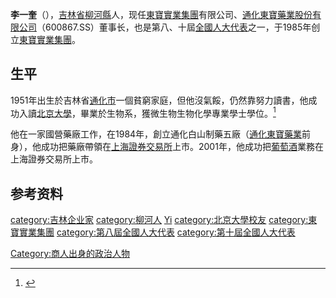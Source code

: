 {{advert|time=2018-04-05T00:11:19+00:00}}
'''李一奎'''（{{bd|1951年|5月17日|catIdx=L李}}），[[吉林省|吉林省]][[柳河縣|柳河縣]]人，现任[[東寶實業集團|東寶實業集團]]有限公司、[[通化東寶藥業股份有限公司|通化東寶藥業股份有限公司]]（600867.SS）董事长，也是第八、十屆[[全國人大代表|全國人大代表]]之一，于1985年创立[[東寶實業集團|東寶實業集團]]。

==生平==
1951年出生於吉林省[[通化市|通化市]]一個貧窮家庭，但他沒氣餒，仍然靠努力讀書，他成功入讀[[北京大學|北京大學]]，畢業於生物系，獲微生物生物化學專業學士學位。<ref>{{Cite web|url=http://www.thdb.com/show.aspx?id=116&cid=17|title=人物春秋：赤子深情:民营企业家李一奎的传奇人生|accessdate=2018-04-04|work=www.thdb.com|language=zh|archive-date=2019-09-18|archive-url=https://web.archive.org/web/20190918011728/http://www.thdb.com/show.aspx?id=116&cid=17|dead-url=no}}</ref>

他在一家國營藥廠工作，在1984年，創立通化白山制藥五廠（[[通化東寶藥業|通化東寶藥業]]前身），他成功把藥廠帶領在[[上海證券交易所|上海證券交易所]]上市。2001年，他成功把[[葡萄酒|葡萄酒]]業務在上海證券交易所上市。{{Fact}}

== 参考资料 ==

{{Authority control}}
{{DEFAULTSORT:Li yikui}}
[[category:吉林企业家|category:吉林企业家]]
[[category:柳河人|category:柳河人]]
[[category:李姓|Yi]]
[[category:北京大學校友|category:北京大學校友]]
[[category:東寶實業集團|category:東寶實業集團]]
[[category:第八屆全國人大代表|category:第八屆全國人大代表]]
[[category:第十屆全國人大代表|category:第十屆全國人大代表]]
[[Category:商人出身的政治人物|Category:商人出身的政治人物]]